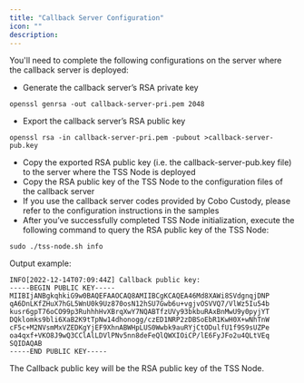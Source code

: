 ```yaml
---
title: "Callback Server Configuration"
icon: ""
description:
---
```


You'll need to complete the following configurations on the server where the callback server is deployed:

* Generate the callback server’s RSA private key

```
openssl genrsa -out callback-server-pri.pem 2048
```

* Export the callback server’s RSA public key

```
openssl rsa -in callback-server-pri.pem -pubout >callback-server-pub.key
```

* Copy the exported RSA public key (i.e. the callback-server-pub.key file) to the server where the TSS Node is deployed
* Copy the RSA public key of the TSS Node to the configuration files of the callback server
* If you use the callback server codes provided by Cobo Custody, please refer to the configuration instructions in the samples
* After you’ve successfully completed TSS Node initialization, execute the following command to query the RSA public key of the TSS Node:

```
sudo ./tss-node.sh info
```

Output example:

```
INFO[2022-12-14T07:09:44Z] Callback public key:
-----BEGIN PUBLIC KEY-----
MIIBIjANBgkqhkiG9w0BAQEFAAOCAQ8AMIIBCgKCAQEA46Md8XAWi8SVdgnqjDNP
qA6DnLKfZHuX7hGL5WnU0k9Uz870osN12hSU7Gwb6u+vgjvOSVVQ7/VlWz5Iu54b
kusr6gpT76oCO99p3RuhhhHvXBrqXwY7NQABTfzUVy93bkbuRAxBnMwU9y0pyjYT
DQklomks9bli6XaB2K9tTpNw14dhonogg/czED1NRP2zDBSoEbR1KwH0X+wNhTnW
cF5c+M2NVsmMxVZEDKgYjEF9XhnABWHpLUS0Wwbk9auRYjCtODulfU1f9S9sUZPe
oa4qxf+VKO8J9wQ3CClAlLDVlPNv5nn8deFeQlQWXIOiCP/lE6FyJFo2u4QLtVEq
SQIDAQAB
-----END PUBLIC KEY-----
```

The Callback public key will be the RSA public key of the TSS Node.
